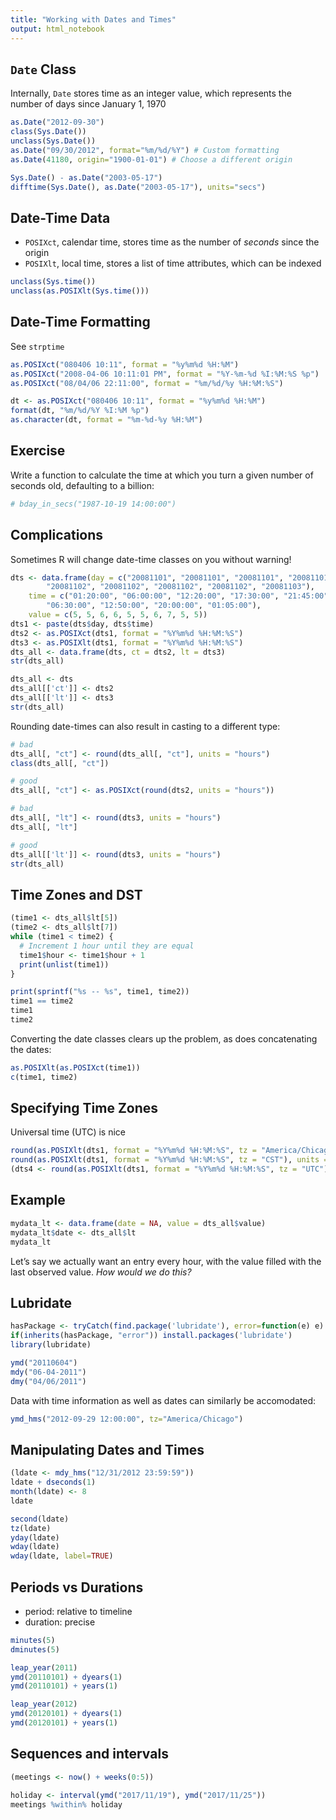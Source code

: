 ```yaml
---
title: "Working with Dates and Times"
output: html_notebook
---
```


## `Date` Class

Internally, `Date` stores time as an integer value, which represents the number of days since January 1, 1970

```r
as.Date("2012-09-30")
class(Sys.Date())
unclass(Sys.Date())
as.Date("09/30/2012", format="%m/%d/%Y") # Custom formatting
as.Date(41180, origin="1900-01-01") # Choose a different origin
```

```r
Sys.Date() - as.Date("2003-05-17")
difftime(Sys.Date(), as.Date("2003-05-17"), units="secs")
```

## Date-Time Data

* `POSIXct`, calendar time, stores time as the number of *seconds* since the origin
* `POSIXlt`, local time,  stores a list of time attributes, which can be indexed

```r
unclass(Sys.time())
unclass(as.POSIXlt(Sys.time()))
```

## Date-Time Formatting

See `strptime`

```r
as.POSIXct("080406 10:11", format = "%y%m%d %H:%M")
as.POSIXct("2008-04-06 10:11:01 PM", format = "%Y-%m-%d %I:%M:%S %p")
as.POSIXct("08/04/06 22:11:00", format = "%m/%d/%y %H:%M:%S")
```

```r
dt <- as.POSIXct("080406 10:11", format = "%y%m%d %H:%M")
format(dt, "%m/%d/%Y %I:%M %p")
as.character(dt, format = "%m-%d-%y %H:%M")
```

## Exercise

Write a function to calculate the time at which you turn a given number of seconds old, defaulting to a billion:

```r
# bday_in_secs("1987-10-19 14:00:00")
```

## Complications

Sometimes R will change date-time classes on you without warning!

```r
dts <- data.frame(day = c("20081101", "20081101", "20081101", "20081101", "20081101",
        "20081102", "20081102", "20081102", "20081102", "20081103"),
    time = c("01:20:00", "06:00:00", "12:20:00", "17:30:00", "21:45:00", "01:15:00",
        "06:30:00", "12:50:00", "20:00:00", "01:05:00"),
    value = c(5, 5, 6, 6, 5, 5, 6, 7, 5, 5))
dts1 <- paste(dts$day, dts$time)
dts2 <- as.POSIXct(dts1, format = "%Y%m%d %H:%M:%S")
dts3 <- as.POSIXlt(dts1, format = "%Y%m%d %H:%M:%S")
dts_all <- data.frame(dts, ct = dts2, lt = dts3)
str(dts_all)
```

```r
dts_all <- dts
dts_all[['ct']] <- dts2
dts_all[['lt']] <- dts3
str(dts_all)
```

Rounding date-times can also result in casting to a different type:

```r
# bad
dts_all[, "ct"] <- round(dts_all[, "ct"], units = "hours")
class(dts_all[, "ct"])
```

```r
# good
dts_all[, "ct"] <- as.POSIXct(round(dts2, units = "hours"))
```

```r
# bad
dts_all[, "lt"] <- round(dts3, units = "hours")
dts_all[, "lt"]
```

```r
# good
dts_all[['lt']] <- round(dts3, units = "hours")
str(dts_all)
```

## Time Zones and DST

```r
(time1 <- dts_all$lt[5])
(time2 <- dts_all$lt[7])
while (time1 < time2) {
  # Increment 1 hour until they are equal
  time1$hour <- time1$hour + 1
  print(unlist(time1))
}
```

```r
print(sprintf("%s -- %s", time1, time2))
time1 == time2
time1
time2
```

Converting the date classes clears up the problem, as does concatenating the dates:

```r
as.POSIXlt(as.POSIXct(time1))
c(time1, time2)
```

## Specifying Time Zones

Universal time (UTC) is nice

```r
round(as.POSIXlt(dts1, format = "%Y%m%d %H:%M:%S", tz = "America/Chicago"), units = "hours")
round(as.POSIXlt(dts1, format = "%Y%m%d %H:%M:%S", tz = "CST"), units = "hours")
(dts4 <- round(as.POSIXlt(dts1, format = "%Y%m%d %H:%M:%S", tz = "UTC"), units = "hours"))
```

## Example

```r
mydata_lt <- data.frame(date = NA, value = dts_all$value)
mydata_lt$date <- dts_all$lt
mydata_lt
```

Let's say we actually want an entry every hour, with the value filled with the last observed value. *How would we do this?*

## Lubridate

```r
hasPackage <- tryCatch(find.package('lubridate'), error=function(e) e)
if(inherits(hasPackage, "error")) install.packages('lubridate')
library(lubridate)
```

```r
ymd("20110604")
mdy("06-04-2011")
dmy("04/06/2011")
```

Data with time information as well as dates can similarly be accomodated:

```r
ymd_hms("2012-09-29 12:00:00", tz="America/Chicago")
```

## Manipulating Dates and Times

```r
(ldate <- mdy_hms("12/31/2012 23:59:59"))
ldate + dseconds(1)
month(ldate) <- 8
ldate
```

```r
second(ldate)
tz(ldate)
yday(ldate)
wday(ldate)
wday(ldate, label=TRUE)
```

## Periods vs Durations

* period: relative to timeline
* duration: precise

```r
minutes(5)
dminutes(5)
```

```r
leap_year(2011)
ymd(20110101) + dyears(1)
ymd(20110101) + years(1)

leap_year(2012)
ymd(20120101) + dyears(1)
ymd(20120101) + years(1)
```

## Sequences and intervals

```r
(meetings <- now() + weeks(0:5))
```

```r
holiday <- interval(ymd("2017/11/19"), ymd("2017/11/25"))
meetings %within% holiday
```
